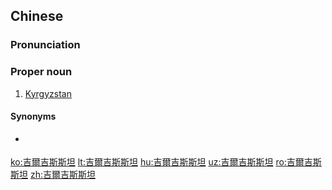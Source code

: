 ==Chinese==
{{zh-forms|s=吉尔吉斯斯坦|type=42}}
{{wikipedia|lang=zh}}

===Pronunciation===
{{zh-pron
|m=Jí'ěrjísīsītǎn
|c=gat1 ji5 gat1 si1 si1 taan2
|mn=xm:Kiat-ní-kiat-su-su-thán/qz:Kiat-ní-kiat-sir-sir-thán/zz:Kit-jíⁿ-kit-su-su-thán
|ma=zh-cmn-吉爾吉斯斯坦.ogg
|cat=pn
}}

===Proper noun===
{{zh-proper noun}}

# {{lb|zh|Mainland China}} [[Kyrgyzstan]]

====Synonyms====
* {{qualifier|Taiwan}} {{zh-l|吉爾吉斯}}

{{zh-cat|Countries}}

[[ko:吉爾吉斯斯坦]]
[[lt:吉爾吉斯斯坦]]
[[hu:吉爾吉斯斯坦]]
[[uz:吉爾吉斯斯坦]]
[[ro:吉爾吉斯斯坦]]
[[zh:吉爾吉斯斯坦]]